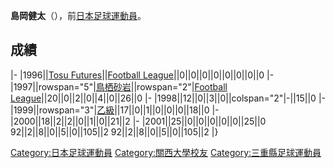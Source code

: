 {{unreferenced|time=2013-07-16T09:43:45+00:00}}
{{Infobox football biography
|name=島岡健太
|image=
|fullname=島岡健太
|birth_date={{Birth date and age|1973|7|26}}
|cityofbirth=[[三重縣|三重縣]]
|countryofbirth=[[日本|日本]]
|position=[[中场|中场]]
|currentclub=
|years=1996-2001
|clubs=[[鳥栖砂岩|Tosu Futures/鳥栖砂岩]]
|caps(goals)=
|nationalyears=
|nationalteam=
|nationalcaps(goals)=
}}
'''島岡健太'''（{{Bd|1973年|7月26日||}}），前[[日本|日本]][[足球|足球]][[運動員|運動員]]。

==成績==
{{Football player club statistics 1|YYN}}
{{Football player club statistics 2|JPN|YYN}}
|-
|1996||[[鳥栖砂岩|Tosu Futures]]||[[Japan_Football_League|Football League]]||0||0||0||0||0||0||0||0
|-
|1997||rowspan="5"|[[鳥栖砂岩|鳥栖砂岩]]||rowspan="2"|[[Japan_Football_League|Football League]]||20||0||2||0||4||0||26||0
|-
|1998||12||0||3||0||colspan="2"|-||15||0
|-
|1999||rowspan="3"|[[日本職業足球乙級聯賽|乙級]]||17||0||1||0||0||0||18||0
|-
|2000||18||2||2||0||1||0||21||2
|-
|2001||25||0||0||0||0||0||25||0
{{Football player club statistics 3|1|JPN}}92||2||8||0||5||0||105||2
{{Football player club statistics 5}}92||2||8||0||5||0||105||2
|}

{{Japan-sport-bio-stub}}
{{Soccer-player-stub}}
[[Category:日本足球運動員|Category:日本足球運動員]]
[[Category:關西大學校友|Category:關西大學校友]]
[[Category:三重縣足球運動員|Category:三重縣足球運動員]]